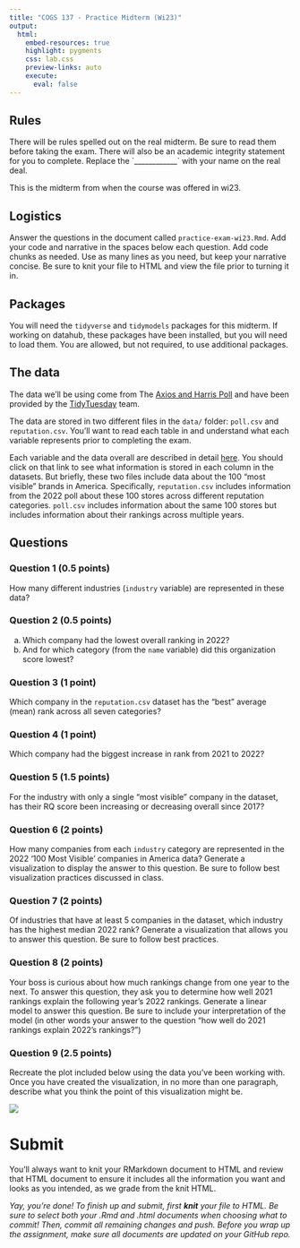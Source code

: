 ```yaml
---
title: "COGS 137 - Practice Midterm (Wi23)"
output: 
  html: 
    embed-resources: true
    highlight: pygments
    css: lab.css
    preview-links: auto
    execute:
      eval: false
---
```


## Rules

There will be rules spelled out on the real midterm. Be sure to read them before taking the exam. There will also be an academic integrity statement for you to complete. Replace the \`\_\_\_\_\_\_\_\_\_\_\_\_\` with your name on the real deal.

::: callout-note
This is the midterm from when the course was offered in wi23.
:::

## Logistics

Answer the questions in the document called `practice-exam-wi23.Rmd`. Add your code and narrative in the spaces below each question. Add code chunks as needed. Use as many lines as you need, but keep your narrative concise. Be sure to knit your file to HTML and view the file prior to turning it in.

## Packages

You will need the `tidyverse` and `tidymodels` packages for this midterm. If working on datahub, these packages have been installed, but you will need to load them. You are allowed, but not required, to use additional packages.

## The data

The data we'll be using come from The [Axios and Harris Poll](https://www.axios.com/2022/05/24/2022-axios-harris-poll-100-rankings) and have been provided by the [TidyTuesday](https://github.com/rfordatascience/tidytuesday/tree/master/data/2022/2022-05-31) team.

The data are stored in two different files in the `data/` folder: `poll.csv` and `reputation.csv`. You'll want to read each table in and understand what each variable represents prior to completing the exam.

Each variable and the data overall are described in detail [here](https://github.com/rfordatascience/tidytuesday/tree/master/data/2022/2022-05-31#data-dictionary). You should click on that link to see what information is stored in each column in the datasets. But briefly, these two files include data about the 100 "most visible" brands in America. Specifically, `reputation.csv` includes information from the 2022 poll about these 100 stores across different reputation categories. `poll.csv` includes information about the same 100 stores but includes information about their rankings across multiple years.

## Questions

### Question 1 (0.5 points)

How many different industries (`industry` variable) are represented in these data?

### Question 2 (0.5 points)

a)  Which company had the lowest overall ranking in 2022?
b)  And for which category (from the `name` variable) did this organization score lowest?

### Question 3 (1 point)

Which company in the `reputation.csv` dataset has the "best" average (mean) rank across all seven categories?

### Question 4 (1 point)

Which company had the biggest increase in rank from 2021 to 2022?

### Question 5 (1.5 points)

For the industry with only a single "most visible" company in the dataset, has their RQ score been increasing or decreasing overall since 2017?

### Question 6 (2 points)

How many companies from each `industry` category are represented in the 2022 '100 Most Visible' companies in America data? Generate a visualization to display the answer to this question. Be sure to follow best visualization practices discussed in class.

### Question 7 (2 points)

Of industries that have at least 5 companies in the dataset, which industry has the highest median 2022 rank? Generate a visualization that allows you to answer this question. Be sure to follow best practices.

### Question 8 (2 points)

Your boss is curious about how much rankings change from one year to the next. To answer this question, they ask you to determine how well 2021 rankings explain the following year's 2022 rankings. Generate a linear model to answer this question. Be sure to include your interpretation of the model (in other words your answer to the question "how well do 2021 rankings explain 2022's rankings?")

### Question 9 (2.5 points)

Recreate the plot included below using the data you've been working with. Once you have created the visualization, in no more than one paragraph, describe what you think the point of this visualization might be.

![](img/image_to_recreate.png)

# Submit

::: callout-important
You'll always want to knit your RMarkdown document to HTML and review that HTML document to ensure it includes all the information you want and looks as you intended, as we grade from the knit HTML.
:::

*Yay, you're done! To finish up and submit, first **knit** your file to HTML. Be sure to select both your .Rmd and .html documents when choosing what to commit! Then, commit all remaining changes and push. Before you wrap up the assignment, make sure all documents are updated on your GitHub repo.*
